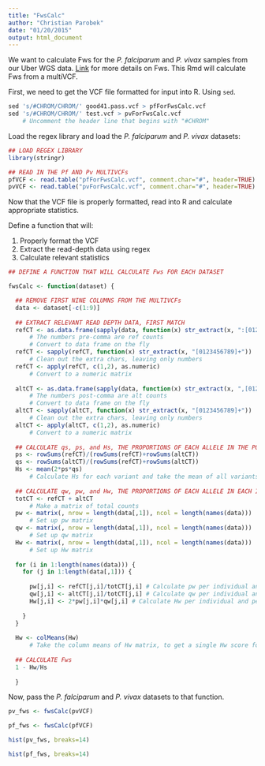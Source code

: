 ```yaml
---
title: "FwsCalc"
author: "Christian Parobek"
date: "01/20/2015"
output: html_document
---
```


We want to calculate Fws for the _P. falciparum_ and _P. vivax_ samples from our Uber WGS data. [Link](http://www.nature.com/nature/journal/v487/n7407/full/nature11174.html) for more details on Fws. This Rmd will calculate Fws from a multiVCF.

First, we need to get the VCF file formatted for input into R. Using `sed`.
```r
sed 's/#CHROM/CHROM/' good41.pass.vcf > pfForFwsCalc.vcf
sed 's/#CHROM/CHROM/' test.vcf > pvForFwsCalc.vcf
    # Uncomment the header line that begins with "#CHROM"
```

Load the regex library and load the _P. falciparum_ and _P. vivax_ datasets:
```r
## LOAD REGEX LIBRARY
library(stringr)

## READ IN THE Pf AND Pv MULTIVCFs
pfVCF <- read.table("pfForFwsCalc.vcf", comment.char="#", header=TRUE)
pvVCF <- read.table("pvForFwsCalc.vcf", comment.char="#", header=TRUE)

```


Now that the VCF file is properly formatted, read into R and calculate appropriate statistics.

Define a function that will:

1. Properly format the VCF
2. Extract the read-depth data using regex
3. Calculate relevant statistics

```r
## DEFINE A FUNCTION THAT WILL CALCULATE Fws FOR EACH DATASET

fwsCalc <- function(dataset) {

  ## REMOVE FIRST NINE COLUMNS FROM THE MULTIVCFs
  data <- dataset[-c(1:9)]
  
  ## EXTRACT RELEVANT READ DEPTH DATA, FIRST MATCH
  refCT <- as.data.frame(sapply(data, function(x) str_extract(x, ":[0123456789]+,")))
      # The numbers pre-comma are ref counts
      # Convert to data frame on the fly
  refCT <- sapply(refCT, function(x) str_extract(x, "[0123456789]+"))
      # Clean out the extra chars, leaving only numbers
  refCT <- apply(refCT, c(1,2), as.numeric)
      # Convert to a numeric matrix
  
  altCT <- as.data.frame(sapply(data, function(x) str_extract(x, ",[0123456789]+:")))
      # The numbers post-comma are alt counts
      # Convert to data frame on the fly
  altCT <- sapply(altCT, function(x) str_extract(x, "[0123456789]+"))
      # Clean out the extra chars, leaving only numbers
  altCT <- apply(altCT, c(1,2), as.numeric)
      # Convert to a numeric matrix
  
  ## CALCULATE qs, ps, and Hs, THE PROPORTIONS OF EACH ALLELE IN THE POPULATION
  ps <- rowSums(refCT)/(rowSums(refCT)+rowSums(altCT))
  qs <- rowSums(altCT)/(rowSums(refCT)+rowSums(altCT))
  Hs <- mean(2*ps*qs)
      # Calculate Hs for each variant and take the mean of all variants
  
  ## CALCULATE qw, pw, and Hw, THE PROPORTIONS OF EACH ALLELE IN EACH INDIVIDUAL
  totCT <- refCT + altCT
      # Make a matrix of total counts
  pw <- matrix(, nrow = length(data[,1]), ncol = length(names(data)))
      # Set up pw matrix
  qw <- matrix(, nrow = length(data[,1]), ncol = length(names(data)))
      # Set up qw matrix
  Hw <- matrix(, nrow = length(data[,1]), ncol = length(names(data)))
      # Set up Hw matrix
  
  for (i in 1:length(names(data))) {
    for (j in 1:length(data[,1])) {
      
      pw[j,i] <- refCT[j,i]/totCT[j,i] # Calculate pw per individual and per allele
      qw[j,i] <- altCT[j,i]/totCT[j,i] # Calculate qw per individual and per allele
      Hw[j,i] <- 2*pw[j,i]*qw[j,i] # Calculate Hw per individual and per allele
      
    }
  }
  
  Hw <- colMeans(Hw)
      # Take the column means of Hw matrix, to get a single Hw score for each sample
  
  ## CALCULATE Fws
  1 - Hw/Hs
  
  }
```

Now, pass the _P. falciparum_ and _P. vivax_  datasets to that function.
```r

pv_fws <- fwsCalc(pvVCF)

pf_fws <- fwsCalc(pfVCF)

hist(pv_fws, breaks=14)

hist(pf_fws, breaks=14)

```

